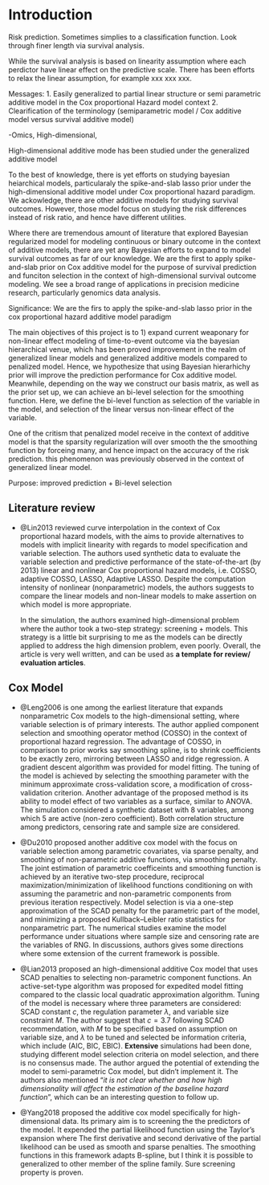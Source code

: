# Introduction

Risk prediction. Sometimes simplies to a classification function. Look through finer length via survival analysis.

While the survival analysis is based on linearity assumption where each perdictor have linear effect on the predictive scale. There has been efforts to relax the linear assumption, for example xxx xxx xxx. 

Messages:
1. Easily generalized to partial linear structure or semi parametric additive model in the Cox proportional Hazard model context
2. Clearification of the terminology (semiparametric model / Cox additive model versus survival additive model)

-Omics, High-dimensional,

High-dimensional additive mode has been studied under the generalized additive model 


To the best of knowledge, there is yet efforts on studying bayesian heiarchical models, particularaly the spike-and-slab lasso prior under the high-dimensional additive model under Cox proportional hazard paradigm. We ackowledge, there are other additive models for studying survival outcomes. However, those model focus on studying the risk differences instead of risk ratio, and hence have different utilities. 



Where there are tremendous amount of literature that explored Bayesian regularized model for modeling continuous or binary outcome in the context of additive models, there are yet any Bayesian efforts to expand to model survival outcomes as far of our knowledge. We are the first to apply spike-and-slab prior on Cox additive model for the purpose of survival prediction and funciton selection in the context of high-dimensional survival outcome modeling. We see a broad range of applications in precision medicine research, particularly genomics data analysis.

 
Significance:
We are the firs to apply the spike-and-slab lasso prior in the cox proportional hazard additive model paradigm


The main objectives of this project is to 1) expand current weaponary for non-linear effect modeling of time-to-event outcome via the bayesian hierarchical venue, which has been proved improvement in the realm of generalized linear models  and generalized additive models compared to penalized model. Hence, we hypothesize that using Bayesian hierarhichy prior will improve the prediction performance for Cox additive model. Meanwhile, depending on the way we construct our basis matrix, as well as the prior set up, we can achieve an bi-level selection for the smoothing function. Here, we define the bi-level function as selection of the variable in the model, and selection of the linear versus non-linear effect of the variable. 

One of the critism that penalized model receive in the context of additive model is that the sparsity regularization will over smooth the the smoothing function by forceing many, and hence impact on the accuracy of the risk prediction. this phenomenon was previously observed in the context of generalized linear model.


Purpose: improved prediction + Bi-level selection



## Literature review
-   @Lin2013 reviewed curve interpolation in the context of Cox proportional hazard models, with the aims to provide alternatives to models with implicit linearity with regards to model specification and variable selection. The authors used synthetic data to evaluate the variable selection and predictive performance of the state-of-the-art (by 2013) linear and nonlinear Cox proportional hazard models, i.e. COSSO, adaptive COSSO, LASSO, Adaptive LASSO. Despite the computation intensity of nonlinear (nonparametric) models, the authors suggests to compare the linear models and non-linear models to make assertion on which model is more appropriate.

    In the simulation, the authors examined high-dimensional problem where the author took a two-step strategy: screening + models. This strategy is a little bit surprising to me as the models can be directly applied to address the high dimension problem, even poorly. Overall, the article is very well written, and can be used as **a template for review/ evaluation articles**.

## Cox Model

-   @Leng2006 is one among the earliest literature that expands nonparametric Cox models to the high-dimensional setting, where variable selection is of primary interests. The author applied component selection and smoothing operator method (COSSO) in the context of proportional hazard regression. The advantage of COSSO, in comparison to prior works say smoothing spline, is to shrink coefficients to be exactly zero, mirroring between LASSO and ridge regression. A gradient descent algorithm was provided for model fitting. The tuning of the model is achieved by selecting the smoothing parameter with the minimum approximate cross-validation score, a modification of cross-validation criterion. Another advantage of the proposed method is its ability to model effect of two variables as a surface, similar to ANOVA. The simulation considered a synthetic dataset with 8 variables, among which 5 are active (non-zero coefficient). Both correlation structure among predictors, censoring rate and sample size are considered.

-   @Du2010 proposed another additive cox model with the focus on variable selection among parametric covariates, via sparse penalty, and smoothing of non-parametric additive functions, via smoothing penalty. The joint estimation of parametric coefficeints and smoothing function is achieved by an iterative two-step procedure, reciprocal maximization/minimization of likelihood functions conditioning on with assuming the parametric and non-parametric components from previous iteration respectively. Model selection is via a one-step approximation of the SCAD penalty for the parametric part of the model, and minimizing a proposed Kullback--Leibler ratio statistics for nonparametric part. The numerical studies examine the model performance under situations where sample size and censoring rate are the variables of RNG. In discussions, authors gives some directions where some extension of the current framework is possible.

-   @Lian2013 proposed an high-dimensional additive Cox model that uses SCAD penalties to selecting non-parametric component functions. An active-set-type algorithm was proposed for expedited model fitting compared to the classic local quadratic approximation algorithm. Tuning of the model is necessary where three parameters are considered: SCAD constant $c$, the regulation parameter $\lambda$, and variable size constraint $M$. The author suggest that $c=3.7$ following SCAD recommendation, with $M$ to be specified based on assumption on variable size, and $\lambda$ to be tuned and selected be information criteria, which include (AIC, BIC, EBIC). **Extensive** simulations had been done, studying different model selection criteria on model selection, and there is no consensus made. The author argued the potential of extending the model to semi-parametric Cox model, but didn't implement it. The authors also mentioned "*it is not clear whether and how high dimensionality will affect the estimation of the baseline hazard function*", which can be an interesting question to follow up.

-   @Yang2018 proposed the additive cox model specifically for high-dimensional data. Its primary aim is to screening the the predictors of the model. It expended the partial likelihood function using the Taylor's expansion where The first derivative and second derivative of the partial likelihood can be used as smooth and sparse penalties. The smoothing functions in this framework adapts B-spline, but I think it is possible to generalized to other member of the spline family. Sure screening property is proven.


